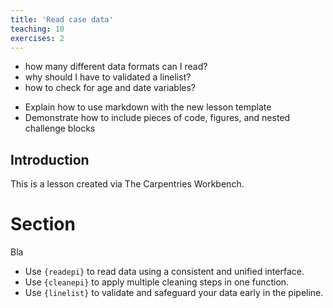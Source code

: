 ```yaml
---
title: 'Read case data'
teaching: 10
exercises: 2
---
```


:::::::::::::::::::::::::::::::::::::: questions 

- how many different data formats can I read? 
- why should I have to validated a linelist? 
- how to check for age and date variables?

::::::::::::::::::::::::::::::::::::::::::::::::

::::::::::::::::::::::::::::::::::::: objectives

- Explain how to use markdown with the new lesson template
- Demonstrate how to include pieces of code, figures, and nested challenge blocks

::::::::::::::::::::::::::::::::::::::::::::::::

## Introduction

This is a lesson created via The Carpentries Workbench. 

# Section

Bla

::::::::::::::::::::::::::::::::::::: keypoints 

- Use `{readepi}` to read data using a consistent and unified interface.
- Use `{cleanepi}` to apply multiple cleaning steps in one function.
- Use `{linelist}` to validate and safeguard your data early in the pipeline.

::::::::::::::::::::::::::::::::::::::::::::::::


